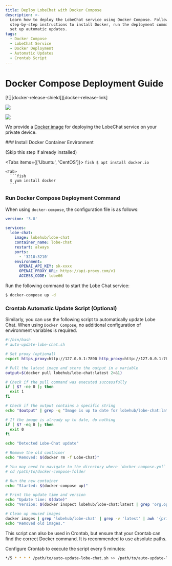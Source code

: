 ```yaml
---
title: Deploy LobeChat with Docker Compose
description: >-
  Learn how to deploy the LobeChat service using Docker Compose. Follow
  step-by-step instructions to install Docker, run the deployment command, and
  set up automatic updates.
tags:
  - Docker Compose
  - LobeChat Service
  - Docker Deployment
  - Automatic Updates
  - Crontab Script
---
```


# Docker Compose Deployment Guide

<div style={{display:"flex", gap: 4}}>
  [![][docker-release-shield]][docker-release-link]

  [![][docker-size-shield]][docker-size-link]

  [![][docker-pulls-shield]][docker-pulls-link]
</div>

We provide a [Docker image][docker-release-link] for deploying the LobeChat service on your private device.

<Steps>
  ### Install Docker Container Environment

  (Skip this step if already installed)

  <Tabs items={['Ubuntu', 'CentOS']}>
    <Tab>
      ```fish
      $ apt install docker.io
      ```
   
</Tab>

    <Tab>
      ```fish
      $ yum install docker
      ```
   
</Tab>
 
</Tabs>

  ### Run Docker Compose Deployment Command

  When using `docker-compose`, the configuration file is as follows:

  ```yml
  version: '3.8'

  services:
    lobe-chat:
      image: lobehub/lobe-chat
      container_name: lobe-chat
      restart: always
      ports:
        - '3210:3210'
      environment:
        OPENAI_API_KEY: sk-xxxx
        OPENAI_PROXY_URL: https://api-proxy.com/v1
        ACCESS_CODE: lobe66
  ```

  Run the following command to start the Lobe Chat service:

  ```bash
  $ docker-compose up -d
  ```

  ### Crontab Automatic Update Script (Optional)

  Similarly, you can use the following script to automatically update Lobe Chat. When using `Docker Compose`, no additional configuration of environment variables is required.

  ```bash
  #!/bin/bash
  # auto-update-lobe-chat.sh

  # Set proxy (optional)
  export https_proxy=http://127.0.0.1:7890 http_proxy=http://127.0.0.1:7890 all_proxy=socks5://127.0.0.1:7890

  # Pull the latest image and store the output in a variable
  output=$(docker pull lobehub/lobe-chat:latest 2>&1)

  # Check if the pull command was executed successfully
  if [ $? -ne 0 ]; then
    exit 1
  fi

  # Check if the output contains a specific string
  echo "$output" | grep -q "Image is up to date for lobehub/lobe-chat:latest"

  # If the image is already up to date, do nothing
  if [ $? -eq 0 ]; then
    exit 0
  fi

  echo "Detected Lobe-Chat update"

  # Remove the old container
  echo "Removed: $(docker rm -f Lobe-Chat)"

  # You may need to navigate to the directory where `docker-compose.yml` is located first
  # cd /path/to/docker-compose-folder

  # Run the new container
  echo "Started: $(docker-compose up)"

  # Print the update time and version
  echo "Update time: $(date)"
  echo "Version: $(docker inspect lobehub/lobe-chat:latest | grep 'org.opencontainers.image.version' | awk -F'"' '{print $4}')"

  # Clean up unused images
  docker images | grep 'lobehub/lobe-chat' | grep -v 'latest' | awk '{print $3}' | xargs -r docker rmi > /dev/null 2>&1
  echo "Removed old images."
  ```

  This script can also be used in Crontab, but ensure that your Crontab can find the correct Docker command. It is recommended to use absolute paths.

  Configure Crontab to execute the script every 5 minutes:

  ```bash
  */5 * * * * /path/to/auto-update-lobe-chat.sh >> /path/to/auto-update-lobe-chat.log 2>&1
  ```
</Steps>

[docker-pulls-link]: https://hub.docker.com/r/lobehub/lobe-chat
[docker-pulls-shield]: https://img.shields.io/docker/pulls/lobehub/lobe-chat?color=45cc11&labelColor=black&style=flat-square
[docker-release-link]: https://hub.docker.com/r/lobehub/lobe-chat
[docker-release-shield]: https://img.shields.io/docker/v/lobehub/lobe-chat?color=369eff&label=docker&labelColor=black&logo=docker&logoColor=white&style=flat-square
[docker-size-link]: https://hub.docker.com/r/lobehub/lobe-chat
[docker-size-shield]: https://img.shields.io/docker/image-size/lobehub/lobe-chat?color=369eff&labelColor=black&style=flat-square
